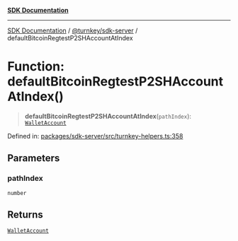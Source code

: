 [**SDK Documentation**](../../../README.mdx)

***

[SDK Documentation](../../../packages.mdx) / [@turnkey/sdk-server](../README.mdx) / defaultBitcoinRegtestP2SHAccountAtIndex

# Function: defaultBitcoinRegtestP2SHAccountAtIndex()

> **defaultBitcoinRegtestP2SHAccountAtIndex**(`pathIndex`): [`WalletAccount`](../interfaces/WalletAccount.mdx)

Defined in: [packages/sdk-server/src/turnkey-helpers.ts:358](https://github.com/tkhq/sdk/blob/e1b1a69bdd608320aaf03cc2dbbf68dc0c52b28d/packages/sdk-server/src/turnkey-helpers.ts#L358)

## Parameters

### pathIndex

`number`

## Returns

[`WalletAccount`](../interfaces/WalletAccount.mdx)
